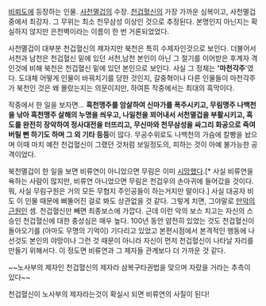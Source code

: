 [[비뢰도]]에 등장하는 인물. [[사천멸겁]]의 수장. [[천겁혈신]]의 가장 가까운 심복이고, 사천멸겁 중에서 최강자. 그 무위는 최소 천무삼성 이상인 것으로 추정된다. 본명인지 아닌지는 확실하지 않지만 은천벽이라는 이름이 한 번 거론되었었다.

사천멸겁이 대부분 천겁혈신의 제자지만 북천은 특히 수제자인것으로 보인다. 더불어서 서천과 남천은 천겁혈신 밑에 있던 서천,남천 본인이 아닌 그 절기를 이어받은 후계자 격인것에 비해 북천은 천겁혈신 밑에 있던 본인으로 보인다. 사실 그 정체는 ''''마천각주''''였다. 도대체 어떻게 인물이 바꿔치기를 당한 것인지, 갈중혁이나 다른 인물들이 마천각주가 북천인 것은 왜 몰랐는지는 의문이지만, 하여튼 작중에서는 최대의 흑막이다.

작중에서 한 일을 보자면… '''흑천맹주를 암살하여 신마가를 폭주시키고, 무림맹주 나백천을 낚아 흑천맹주 살해의 누명을 씌우고, 나일천을 꾀어내서 서천멸겁을 부활시키고, 흑도를 완전히 장악하여 정사대전을 터뜨리고, 무신마와 천무삼성을 싸그리 화공으로 죽여버릴 뻔 하기도 하며 그 외 기타 등등'''이 많다. 무공수위로도 나백천의 가슴에 칼빵을 놨으며 이때 마치 예전 천겁혈신이 그랬던 것처럼 보일정도의, 피하는 것이 아예 불가능한 공격이었다.

북천멸겁이 한 일을 보면 비류연이 아니었으면 무림은 이미 [[시망]]했다.[* 사실 비류연을 욕하는 사람이 많지만, 비류연 아니었으면 무림은 천겁우의 손아귀에 들어갔을 것이다. 뭐, 사실 무림구원은 거의 모든 무협지 주인공들이 하는거지만 말이다.] 사실 대공자 비도 이 인물 때문에 삐뚤어진 걸로 봐도 상관없을 것 같다. 그렇게 치면, 그야말로 [[만악의 근원]]인 셈. 천겁혈신만 빼면 최종보스에 가깝다. 근데 이런 악의 보스 치고는 자신의 스승인 천겁혈신에 대한 충성심은 매우 높다. 100년 동안 얌전히 있었는 것도 천겁혈신이 돌아오기를 (아마도 무명의 기억이) 기다리고 있었고 본편시점에서 본격적인 행동에 나선것도 본인의 야망이나 그런 것 때문이 아니라 자신이 먼저 천겁혈신이 나타날 자리를 만들기 위해서다. 이 정도면 비류연과 그 제자들 관계보다 더 가까운 것 같다.

~~노사부의 제자인 천겁혈신의 제자라 삼복구타권법을 맞으며 자랐을 거라는 추측이 있다~~

천겁혈신이 노사부의 제자라는것이 확실시 되면 비류연의 사질이 된다!
